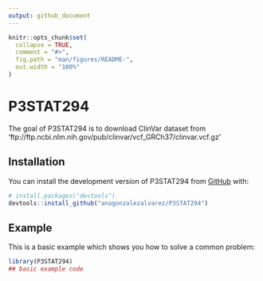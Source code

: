 ```yaml
---
output: github_document
---
```


<!-- README.md is generated from README.Rmd. Please edit that file -->

```r
knitr::opts_chunk$set(
  collapse = TRUE,
  comment = "#>",
  fig.path = "man/figures/README-",
  out.width = "100%"
)
```

# P3STAT294

<!-- badges: start -->
<!-- badges: end -->

The goal of P3STAT294 is to download ClinVar dataset from 'ftp://ftp.ncbi.nlm.nih.gov/pub/clinvar/vcf_GRCh37/clinvar.vcf.gz'

## Installation

You can install the development version of P3STAT294 from [GitHub](https://github.com/) with:

``` r
# install.packages("devtools")
devtools::install_github("anagonzalezalvarez/P3STAT294")
```

## Example

This is a basic example which shows you how to solve a common problem:

```r
library(P3STAT294)
## basic example code
```

